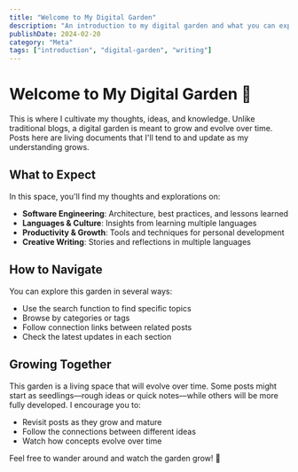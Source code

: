 ```yaml
---
title: "Welcome to My Digital Garden"
description: "An introduction to my digital garden and what you can expect to find here"
publishDate: 2024-02-20
category: "Meta"
tags: ["introduction", "digital-garden", "writing"]
---
```


# Welcome to My Digital Garden 🌱

This is where I cultivate my thoughts, ideas, and knowledge. Unlike traditional blogs, a digital garden is meant to grow and evolve over time. Posts here are living documents that I'll tend to and update as my understanding grows.

<BlogImage
  src="https://images.unsplash.com/photo-1466692476868-aef1dfb1e735?q=80&w=2940"
  alt="A beautiful garden representing the growth of ideas"
/>

## What to Expect

In this space, you'll find my thoughts and explorations on:

- **Software Engineering**: Architecture, best practices, and lessons learned
- **Languages & Culture**: Insights from learning multiple languages
- **Productivity & Growth**: Tools and techniques for personal development
- **Creative Writing**: Stories and reflections in multiple languages

## How to Navigate

You can explore this garden in several ways:
- Use the search function to find specific topics
- Browse by categories or tags
- Follow connection links between related posts
- Check the latest updates in each section

## Growing Together

This garden is a living space that will evolve over time. Some posts might start as seedlings—rough ideas or quick notes—while others will be more fully developed. I encourage you to:

- Revisit posts as they grow and mature
- Follow the connections between different ideas
- Watch how concepts evolve over time

Feel free to wander around and watch the garden grow! 🌿